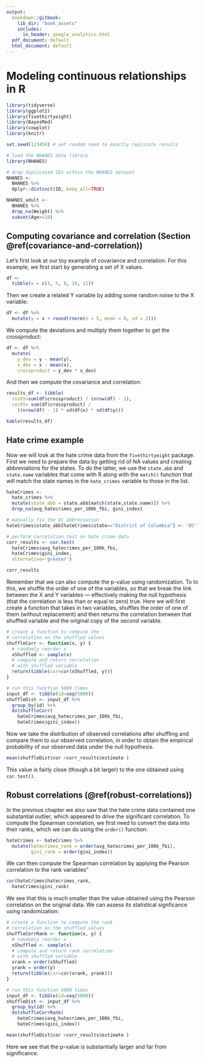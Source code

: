 ```yaml
---
output:
  bookdown::gitbook:
    lib_dir: "book_assets"
    includes:
      in_header: google_analytics.html
  pdf_document: default
  html_document: default
---
```


# Modeling continuous relationships in R


```r
library(tidyverse)
library(ggplot2)
library(fivethirtyeight)
library(BayesMed)
library(cowplot)
library(knitr)

set.seed(123456) # set random seed to exactly replicate results

# load the NHANES data library
library(NHANES)

# drop duplicated IDs within the NHANES dataset
NHANES <- 
  NHANES %>% 
  dplyr::distinct(ID,.keep_all=TRUE)

NHANES_adult <- 
  NHANES %>%
  drop_na(Weight) %>%
  subset(Age>=18)

```


## Computing covariance and correlation (Section \@ref(covariance-and-correlation))

Let's first look at our toy example of covariance and correlation.  For this example, we first start by generating a set of X values.  

```r
df <-
  tibble(x = c(3, 5, 8, 10, 12))

```

Then we create a related Y variable by adding some random noise to the X variable:

```r
df <- df %>%
  mutate(y = x + round(rnorm(n = 5, mean = 0, sd = 2))) 

```

We compute the deviations and multiply them together to get the crossproduct:

```r

df <- df %>%
  mutate(
    y_dev = y - mean(y),
    x_dev = x - mean(x),
    crossproduct = y_dev * x_dev)

```

And then we compute the covariance and correlation:

```r

results_df <- tibble(
  covXY=sum(df$crossproduct) / (nrow(df) - 1),
  corXY= sum(df$crossproduct) / 
    ((nrow(df) - 1) * sd(df$x) * sd(df$y)))

kable(results_df)

```

## Hate crime example

Now we will look at the hate crime data from the `fivethirtyeight` package.  First we need to prepare the data by getting rid of NA values and creating abbreviations for the states.  To do the latter, we use the `state.abb` and `state.name` variables that come with R along with the `match()` function that will match the state names in the `hate_crimes` variable to those in the list. 

```r
hateCrimes <- 
  hate_crimes %>%
  mutate(state_abb = state.abb[match(state,state.name)]) %>%
  drop_na(avg_hatecrimes_per_100k_fbi, gini_index)

# manually fix the DC abbreviation
hateCrimes$state_abb[hateCrimes$state=="District of Columbia"] <- 'DC'

```

```r
# perform correlation test on hate crime data
corr_results <- cor.test(
  hateCrimes$avg_hatecrimes_per_100k_fbi,
  hateCrimes$gini_index,
  alternative='greater')

corr_results
```

Remember that we can also compute the p-value using randomization.  To to this, we shuffle the order of one of the variables, so that we break the link between the X and Y variables --- effectively making the null hypothesis (that the correlation is less than or equal to zero) true.  Here we will first create a function that takes in two variables, shuffles the order of one of them (without replacement) and then returns the correlation between that shuffled variable and the original copy of the second variable.

```r

# create a function to compute the 
# correlation on the shuffled values 
shuffleCorr <- function(x, y) {
  # randomly reorder x
  xShuffled <- sample(x)
  # compute and return correlation 
  # with shuffled variable
  return(tibble(cor=cor(xShuffled, y)))
}

# run this function 5000 times 
input_df <- tibble(id=seq(5000))
shuffleDist <- input_df %>% 
  group_by(id) %>%
  do(shuffleCorr(
    hateCrimes$avg_hatecrimes_per_100k_fbi, 
    hateCrimes$gini_index))

```

Now we take the distribution of observed correlations after shuffling and compare them to our observed correlation, in order to obtain the empirical probability of our observed data under the null hypothesis.

```r
mean(shuffleDist$cor >corr_results$estimate )
```
This value is fairly close (though a bit larger) to the one obtained using `cor.test()`.


## Robust correlations (\@ref(robust-correlations))

In the previous chapter we also saw that the hate crime data contained one substantial outlier, which appeared to drive the significant correlation. To compute the Spearman correlation, we first need to convert the data into their ranks, which we can do using the `order()` function:

```r
hateCrimes <- hateCrimes %>%
  mutate(hatecrimes_rank = order(avg_hatecrimes_per_100k_fbi),
         gini_rank = order(gini_index))
```

We can then compute the Spearman correlation by applying the Pearson correlation to the rank variables"

```r
cor(hateCrimes$hatecrimes_rank,
  hateCrimes$gini_rank)

```

We see that this is much smaller than the value obtained using the Pearson correlation on the original data.  We can assess its statistical signficance using randomization:


```r

# create a function to compute the rank
# correlation on the shuffled values 
shuffleCorrRank <- function(x, y) {
  # randomly reorder x
  xShuffled <- sample(x)
  # compute and return rank correlation 
  # with shuffled variable
  xrank = order(xShuffled)
  yrank = order(y)
  return(tibble(cor=cor(xrank, yrank)))
}

# run this function 5000 times 
input_df <- tibble(id=seq(5000))
shuffleDist <- input_df %>% 
  group_by(id) %>%
  do(shuffleCorrRank(
    hateCrimes$avg_hatecrimes_per_100k_fbi, 
    hateCrimes$gini_index))

mean(shuffleDist$cor >corr_results$estimate )

```

Here we see that the p-value is substantially larger and far from significance.


